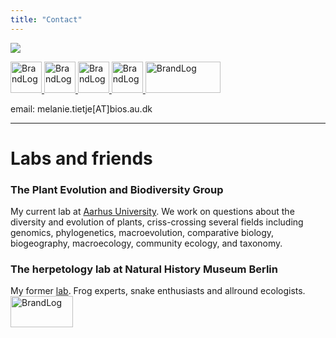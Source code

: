 ```yaml
---
title: "Contact"
---
```



<div style="width:250px; height=1500px">
![](portrait_smaller.jpg) 
</div>

<a href="https://github.com/Eryops1">
    <img id="logo" src="github.png" alt="BrandLog" height="50" width="50" />
</a>
<a href="https://www.researchgate.net/profile/Melanie_Tietje">
    <img id="logo" src="rg.jpeg" alt="BrandLog"  height="50" width="50" />
</a>
<a href="https://publons.com/author/1629562/melanie-tietje#profile">
    <img id="logo" src="publons.png" alt="BrandLog"  height="50" width="50" />
</a>
<a href="https://orcid.org/0000-0003-1157-2963">
    <img id="logo" src="orcid.jpeg" alt="BrandLog" width=50 />
</a>
<a href="https://pure.au.dk/portal/en/persons/melanie-tietje(6abaa223-a82b-4577-acce-f2ead58ba86b).html">
    <img id="logo" src="aulogo_uk_var1_blue.png" alt="BrandLog"  height="50" width="120" />
</a>




email: melanie.tietje[AT]bios.au.dk

-----

# Labs and friends

### The Plant Evolution and Biodiversity Group

My current lab at [Aarhus University](https://peb-group.net/). We work on questions about the diversity and evolution of plants, criss-crossing several fields including genomics, phylogenetics, macroevolution, comparative biology, biogeography, macroecology, community ecology, and taxonomy.

### The herpetology lab at Natural History Museum Berlin

My former [lab](https://www.researchgate.net/lab/Mark-Oliver-Roedel-Lab). Frog experts, snake enthusiasts and allround ecologists. <a href="https://www.naturkundemuseum.berlin/en/einblicke/mitarbeiter/melanie.tietje">
    <img id="logo" src="mfn.jpeg" alt="BrandLog"  height="50" width="100" />
</a>


<!-- ### Erick Lundgren -->
<!-- https://ejlundgren.github.io/ -->

<!-- ### Martin Schobben -->

<!-- [Geobiologist](https://martinschobben.github.io/webpage/index.html). He works on the interaction of organisms with their environment, the large biogeochemical cycles and climate, during pivotal periods in the Earths’ history. Developing methodological strategies to reliably read geochemical proxies in terms of the recorded physical and chemical parameters. Has his own R-package: [POINT](https://martinschobben.github.io/point/) -->

<!-- <!-- ### Richard Hofmann -->

<!-- <!-- [Palaeontologist at Museum für Naturkunde Berlin](http://www.fossilrich.com/), Germany. He is interested in fundamental transformations (i.e. mass extinctions, recovery episodes, radiations, and ecological innovation). -->

<!-- ### Johan Renaudie -->

<!-- [Micropaleontologist at Museum für Naturkunde Berlin](https://plannapus.github.io/), Germany. Studies Cenozoic siliceous plankton and their relationship with past climatic and oceanographic changes, and my R-hero. -->



<!-- # Comments  -->
<!-- Leave a comment on this page! -->
<!-- ```{r, echo=FALSE} -->
<!-- # this html includes disqus -->
<!-- #htmltools::includeHTML("_layouts/disqus.html") -->

<!-- # this includes the html comment box -->
<!-- htmltools::includeHTML("_layouts/post.html") -->

<!-- ``` -->